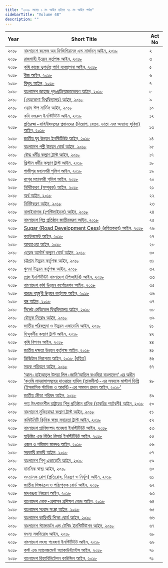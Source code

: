 ```yaml
---
title: "২০১৮ সনের ১ নং আইন হইতে ৭১ নং আইন পর্যন্ত"
sidebarTitle: "Volume 48"
description: ""
---
```


| Year | Short Title | Act No |
|------|-------------|--------|
| ২০১৮ | [বাংলাদেশ কলেজ অব ফিজিশিয়ানস্ এন্ড সার্জনস্ আইন, ২০১৮](/laws/act-1224) | ২ |
| ২০১৮ | [রাজশাহী উন্নয়ন কর্তৃপক্ষ আইন, ২০১৮](/laws/act-1225) | ৩ |
| ২০১৮ | [কৃষি কাজে ভূগর্ভস্থ পানি ব্যবস্থাপনা আইন, ২০১৮](/laws/act-1226) | ৫ |
| ২০১৮ | [বীজ আইন, ২০১৮](/laws/act-1227) | ৬ |
| ২০১৮ | [বিদ্যুৎ আইন, ২০১৮](/laws/act-1228) | ৭ |
| ২০১৮ | [বাংলাদেশ জাহাজ পুনঃপ্রক্রিয়াজাতকরণ আইন, ২০১৮](/laws/act-1229) | ৮ |
| ২০১৮ | [[নেত্রকোণা বিশ্ববিদ্যালয়] আইন, ২০১৮](/laws/act-1230) | ৯ |
| ২০১৮ | [ওয়ান স্টপ সার্ভিস আইন, ২০১৮](/laws/act-1231) | ১০ |
| ২০১৮ | [কবি নজরুল ইনস্টিটিউট আইন, ২০১৮](/laws/act-1232) | ১২ |
| ২০১৮ | [প্রতিরক্ষা-বাহিনীসমূহের প্রধানদের (নিয়োগ, বেতন, ভাতা এবং অন্যান্য সুবিধা) আইন, ২০১৮](/laws/act-1233) | ১৩ |
| ২০১৮ | [জাতীয় যুব উন্নয়ন ইনস্টিটিউট আইন, ২০১৮](/laws/act-1234) | ১৪ |
| ২০১৮ | [বাংলাদেশ পল্লী উন্নয়ন বোর্ড আইন, ২০১৮](/laws/act-1235) | ১৫ |
| ২০১৮ | [বৌদ্ধ ধর্মীয় কল্যাণ ট্রাস্ট আইন, ২০১৮](/laws/act-1236) | ১৭ |
| ২০১৮ | [খ্রিস্টান ধর্মীয় কল্যাণ ট্রাস্ট আইন, ২০১৮](/laws/act-1237) | ১৮ |
| ২০১৮ | [গাজীপুর মহানগরী পুলিশ আইন, ২০১৮](/laws/act-1238) | ১৯ |
| ২০১৮ | [রংপুর মহানগরী পুলিশ আইন, ২০১৮](/laws/act-1239) | ২০ |
| ২০১৮ | [নির্দিষ্টকরণ (সম্পূরক) আইন, ২০১৮](/laws/act-1240) | ২১ |
| ২০১৮ | [অর্থ আইন, ২০১৮](/laws/act-1241) | ২২ |
| ২০১৮ | [নির্দিষ্টকরণ আইন, ২০১৮](/laws/act-1242) | ২৩ |
| ২০১৮ | [বালাইনাশক (পেস্টিসাইডস) আইন, ২০১৮](/laws/act-1243) | ২৪ |
| ২০১৮ | [বাংলাদেশ শিল্প প্রতিষ্ঠান জাতীয়করণ আইন, ২০১৮](/laws/act-1244) | ২৫ |
| ২০১৮ | [Sugar (Road Development Cess) (রহিতকরণ) আইন, ২০১৮](/laws/act-1245) | ২৬ |
| ২০১৮ | [ক্যান্টনমেন্ট আইন, ২০১৮](/laws/act-1246) | ২৭ |
| ২০১৮ | [আবহাওয়া আইন, ২০১৮](/laws/act-1247) | ২৮ |
| ২০১৮ | [ওয়েজ আর্নার্স কল্যাণ বোর্ড আইন, ২০১৮](/laws/act-1248) | ৩০ |
| ২০১৮ | [চট্টগ্রাম উন্নয়ন কর্তৃপক্ষ আইন, ২০১৮](/laws/act-1249) | ৩১ |
| ২০১৮ | [খুলনা উন্নয়ন কর্তৃপক্ষ আইন, ২০১৮](/laws/act-1250) | ৩২ |
| ২০১৮ | [প্রেস ইনস্টিটিউট বাংলাদেশ (পিআইবি) আইন, ২০১৮](/laws/act-1251) | ৩৩ |
| ২০১৮ | [বাংলাদেশ কৃষি উন্নয়ন কর্পোরেশন আইন, ২০১৮](/laws/act-1252) | ৩৫ |
| ২০১৮ | [বরেন্দ্র বহুমুখী উন্নয়ন কর্তৃপক্ষ আইন, ২০১৮](/laws/act-1253) | ৩৬ |
| ২০১৮ | [বস্ত্র আইন, ২০১৮](/laws/act-1254) | ৩৭ |
| ২০১৮ | [সিলেট মেডিকেল বিশ্ববিদ্যালয় আইন, ২০১৮](/laws/act-1255) | ৩৮ |
| ২০১৮ | [যৌতুক নিরোধ আইন, ২০১৮](/laws/act-1256) | ৩৯ |
| ২০১৮ | [জাতীয় পরিকল্পনা ও উন্নয়ন একাডেমি আইন, ২০১৮](/laws/act-1257) | ৪১ |
| ২০১৮ | [হিন্দুধর্মীয় কল্যাণ ট্রাস্ট আইন, ২০১৮](/laws/act-1258) | ৪২ |
| ২০১৮ | [কৃষি বিপণন আইন, ২০১৮](/laws/act-1259) | ৪৪ |
| ২০১৮ | [জাতীয় দক্ষতা উন্নয়ন কর্তৃপক্ষ আইন, ২০১৮](/laws/act-1260) | ৪৫ |
| ২০১৮ | [ডিজিটাল নিরাপত্তা আইন, ২০১৮ [রহিত]](/laws/act-1261) | ৪৬ |
| ২০১৮ | [সড়ক পরিবহণ আইন, ২০১৮](/laws/act-1262) | ৪৭ |
| ২০১৮ | [‘আল-হাইআতুল উলয়া লিল-জামি’আতিল কওমিয়া বাংলাদেশ’ এর অধীন ‘কওমি মাদরাসাসমূহের দাওরায়ে হাদিস (তাকমীল)-এর সনদকে মাস্টার্স ডিগ্রি (ইসলামিক স্টাডিজ ও আরবি)-এর সমমান প্রদান আইন, ২০১৮’](/laws/act-1263) | ৪৮ |
| ২০১৮ | [জাতীয় ক্রীড়া পরিষদ আইন, ২০১৮](/laws/act-1264) | ৪৯ |
| ২০১৮ | [পণ্য উৎপাদনশীল রাষ্ট্রায়ত্ত শিল্প প্রতিষ্ঠান শ্রমিক (চাকরির শর্তাবলী) আইন, ২০১৮](/laws/act-1265) | ৫০ |
| ২০১৮ | [বাংলাদেশ মুক্তিযোদ্ধা কল্যাণ ট্রাস্ট আইন, ২০১৮](/laws/act-1266) | ৫১ |
| ২০১৮ | [কমিউনিটি ক্লিনিক স্বাস্থ্য সহায়তা ট্রাস্ট আইন, ২০১৮](/laws/act-1267) | ৫২ |
| ২০১৮ | [বাংলাদেশ প্রাণিসম্পদ গবেষণা ইনস্টিটিউট আইন, ২০১৮](/laws/act-1268) | ৫৩ |
| ২০১৮ | [হাউজিং এন্ড বিল্ডিং রিসার্চ ইনস্টিটিউট আইন, ২০১৮](/laws/act-1269) | ৫৫ |
| ২০১৮ | [ওজন ও পরিমাপ মানদণ্ড আইন, ২০১৮](/laws/act-1270) | ৫৬ |
| ২০১৮ | [সরকারি চাকরি আইন, ২০১৮](/laws/act-1271) | ৫৭ |
| ২০১৮ | [বাংলাদেশ শিশু একাডেমি আইন, ২০১৮](/laws/act-1272) | ৫৯ |
| ২০১৮ | [মানসিক স্বাস্থ্য আইন, ২০১৮](/laws/act-1273) | ৬০ |
| ২০১৮ | [সংক্রামক রোগ (প্রতিরোধ, নিয়ন্ত্রণ ও নির্মূল) আইন, ২০১৮](/laws/act-1274) | ৬১ |
| ২০১৮ | [জাতীয় শিক্ষাক্রম ও পাঠ্যপুস্তক বোর্ড আইন, ২০১৮](/laws/act-1275) | ৬২ |
| ২০১৮ | [মাদকদ্রব্য নিয়ন্ত্রণ আইন, ২০১৮](/laws/act-1276) | ৬৩ |
| ২০১৮ | [বাংলাদেশ লোক-প্রশাসন প্রশিক্ষণ কেন্দ্র আইন, ২০১৮](/laws/act-1277) | ৬৪ |
| ২০১৮ | [বাংলাদেশ সংবাদ সংস্থা আইন, ২০১৮](/laws/act-1278) | ৬৫ |
| ২০১৮ | [বাংলাদেশ কারিগরি শিক্ষা বোর্ড আইন, ২০১৮](/laws/act-1279) | ৬৬ |
| ২০১৮ | [বাংলাদেশ স্ট্যান্ডার্ডস এন্ড টেস্টিং ইনস্টিটিউশন আইন, ২০১৮](/laws/act-1280) | ৬৭ |
| ২০১৮ | [মৎস্য সঙ্গনিরোধ আইন, ২০১৮](/laws/act-1281) | ৬৮ |
| ২০১৮ | [বাংলাদেশ মৎস্য গবেষণা ইনস্টিটিউট আইন, ২০১৮](/laws/act-1282) | ৬৯ |
| ২০১৮ | [কস্ট এন্ড ম্যানেজমেন্ট অ্যাকাউন্ট্যান্টস আইন, ২০১৮](/laws/act-1283) | ৭০ |
| ২০১৮ | [বাংলাদেশ রিহ্যাবিলিটেশন কাউন্সিল আইন, ২০১৮](/laws/act-1284) | ৭১ |
